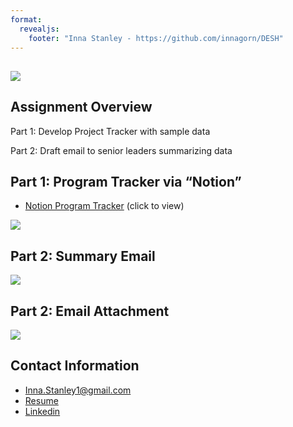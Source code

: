 ```yaml
---
format: 
  revealjs:
    footer: "Inna Stanley - https://github.com/innagorn/DESH"
---
```


## 

![](Title.PNG)

## Assignment Overview

Part 1: Develop Project Tracker with sample data

Part 2: Draft email to senior leaders summarizing data

## Part 1: Program Tracker via "Notion"

-   [Notion Program Tracker](https://www.notion.so/MBOT-Program-Tracker-Inna-Stanley-21763605bdee8010b814e39c54653168?source=copy_link) (click to view)

![](Notion_Program_Tracker.PNG)

## Part 2: Summary Email

![](email_to_sr_leadership.PNG)

## Part 2: Email Attachment

![](Program_Snapshot.PNG)

## Contact Information

-   [Inna.Stanley1\@gmail.com](Inna.Stanley1@gmail.com)
-   [Resume](https://docs.google.com/document/d/1-7qSbh8kkmPEX9ccvK6CyBSP4_y_HglG/edit)
-   [Linkedin](https://www.linkedin.com/in/innagorn)
